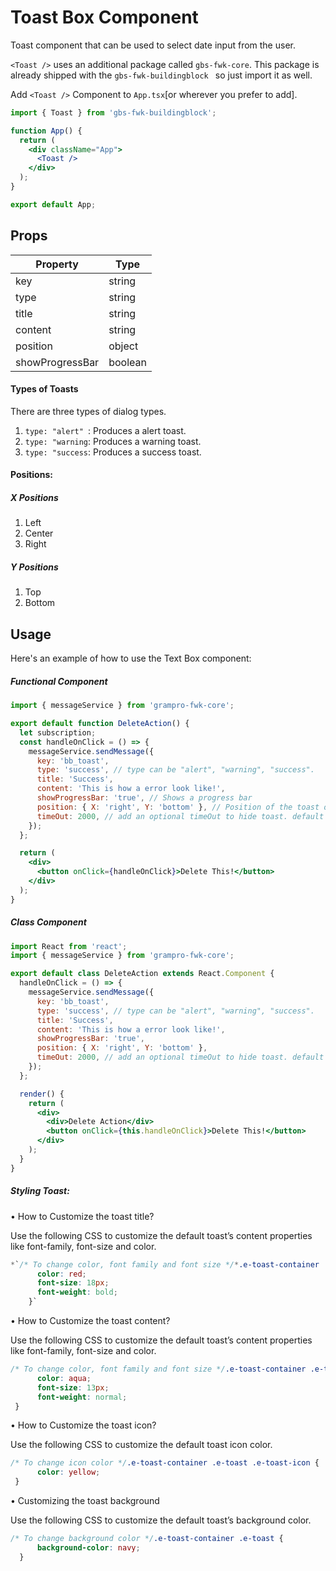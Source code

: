 # Toast Box Component

Toast component that can be used to select date input from the user.

`<Toast />` uses an additional package called `gbs-fwk-core`. This package is already shipped with the `gbs-fwk-buildingblock ` so just import it as well.

Add `<Toast />` Component to `App.tsx`[or wherever you prefer to add].

```jsx filename="App.tsx"
import { Toast } from 'gbs-fwk-buildingblock';

function App() {
  return (
    <div className="App">
      <Toast />
    </div>
  );
}

export default App;
```

## Props

| Property        | Type    |
| --------------- | ------- |
| key             | string  |
| type            | string  |
| title           | string  |
| content         | string  |
| position        | object  |
| showProgressBar | boolean |

#### Types of Toasts

There are three types of dialog types.

1. `type: "alert" `: Produces a alert toast.
2. `type: "warning`: Produces a warning toast.
3. `type: "success`: Produces a success toast.

#### Positions:

##### X Positions

1. Left
2. Center
3. Right

##### Y Positions

1. Top
2. Bottom

## Usage

Here's an example of how to use the Text Box component:

##### Functional Component

```jsx copy filename="App.tsx"
import { messageService } from 'grampro-fwk-core';

export default function DeleteAction() {
  let subscription;
  const handleOnClick = () => {
    messageService.sendMessage({
      key: 'bb_toast',
      type: 'success', // type can be "alert", "warning", "success".
      title: 'Success',
      content: 'This is how a error look like!',
      showProgressBar: 'true', // Shows a progress bar
      position: { X: 'right', Y: 'bottom' }, // Position of the toast on Screen
      timeOut: 2000, // add an optional timeOut to hide toast. default is 3000 ms
    });
  };

  return (
    <div>
      <button onClick={handleOnClick}>Delete This!</button>
    </div>
  );
}
```

##### Class Component

```jsx copy filename="App.tsx"
import React from 'react';
import { messageService } from 'grampro-fwk-core';

export default class DeleteAction extends React.Component {
  handleOnClick = () => {
    messageService.sendMessage({
      key: 'bb_toast',
      type: 'success', // type can be "alert", "warning", "success".
      title: 'Success',
      content: 'This is how a error look like!',
      showProgressBar: 'true',
      position: { X: 'right', Y: 'bottom' },
      timeOut: 2000, // add an optional timeOut to hide toast. default is 3000 ms
    });
  };

  render() {
    return (
      <div>
        <div>Delete Action</div>
        <button onClick={this.handleOnClick}>Delete This!</button>
      </div>
    );
  }
}
```

##### Styling Toast:

• How to Customize the toast title?

Use the following CSS to customize the default toast’s content properties like font-family, font-size and color.

```css copy filename="App.css"
*`/* To change color, font family and font size */*.e-toast-container .e-toast .e-toast-message .e-toast-title {
      color: red;
      font-size: 18px;
      font-weight: bold;
    }`
```

• How to Customize the toast content?

Use the following CSS to customize the default toast’s content properties like font-family, font-size and color.

```css copy filename="App.css"
/* To change color, font family and font size */.e-toast-container .e-toast .e-toast-message .e-toast-content {
      color: aqua;
      font-size: 13px;
      font-weight: normal;
 }
```

• How to Customize the toast icon?

Use the following CSS to customize the default toast icon color.

```css copy filename="App.css"
/* To change icon color */.e-toast-container .e-toast .e-toast-icon {
      color: yellow;
 }
```

• Customizing the toast background

Use the following CSS to customize the default toast’s background color.

```css copy filename="App.css"
/* To change background color */.e-toast-container .e-toast {
      background-color: navy;
  }
```
